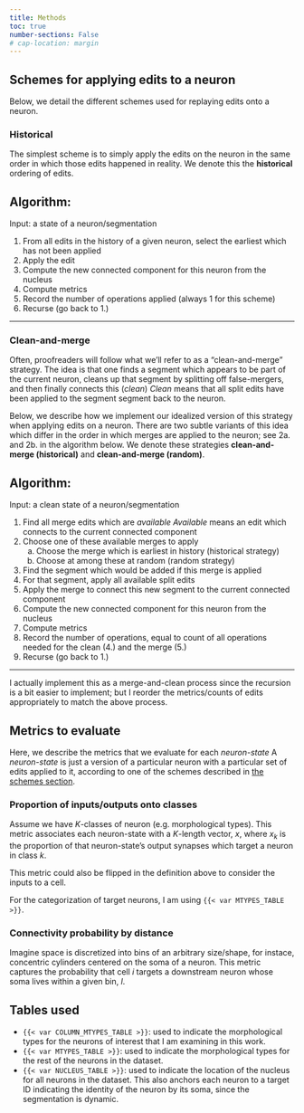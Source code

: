 ```yaml
---
title: Methods
toc: true
number-sections: False
# cap-location: margin
---
```


## Schemes for applying edits to a neuron {#sec-schemes}

Below, we detail the different schemes used for replaying edits onto a neuron.

### Historical

The simplest scheme is to simply apply the edits on the neuron in the same order in 
which those edits happened in reality. We denote this the **historical** ordering of edits.

**Algorithm:**
---

Input: a state of a neuron/segmentation

1. From all edits in the history of a given neuron, select the earliest which has not been applied
2. Apply the edit
3. Compute the new connected component for this neuron from the nucleus
4. Compute metrics
5. Record the number of operations applied (always 1 for this scheme)
6. Recurse (go back to 1.)

---

### Clean-and-merge

Often, proofreaders will follow what we'll refer to as a "clean-and-merge" strategy. The
idea is that one finds a segment which appears to be part of the current neuron, cleans
up that segment by splitting off false-mergers, and then finally connects this (*clean*) [*Clean* means that all split edits have been applied to the segment]{.aside} segment back to the neuron.

Below, we describe how we implement our idealized version of this strategy when applying
edits on a neuron. There are two subtle variants of this idea which differ in the order 
in which merges are applied to the neuron; see 2a. and 2b. in the algorithm below. We
denote these strategies **clean-and-merge (historical)** and **clean-and-merge (random)**.

**Algorithm:**
---

Input: a clean state of a neuron/segmentation

1. Find all merge edits which are *available* [*Available* means an edit which connects to the current connected component]{.aside}
2. Choose one of these available merges to apply
   a. Choose the merge which is earliest in history (historical strategy)
   b. Choose at among these at random (random strategy)
3. Find the segment which would be added if this merge is applied
4. For that segment, apply all available split edits
5. Apply the merge to connect this new segment to the current connected component
6. Compute the new connected component for this neuron from the nucleus
7. Compute metrics
8. Record the number of operations, equal to count of all operations needed for the clean (4.) and the merge (5.)
9. Recurse (go back to 1.)
 
---

::: {.callout-note}
I actually implement this as a merge-and-clean process since the recursion is a bit 
easier to implement; but I reorder the metrics/counts of edits appropriately to match
the above process. 
:::


## Metrics to evaluate

Here, we describe the metrics that we evaluate for each *neuron-state* [A *neuron-state* is just a version of a particular neuron with a particular set of edits applied to it, according to one of the schemes described in [the schemes section](#sec-schemes)]{.aside}.

### Proportion of inputs/outputs onto classes

Assume we have $K$-classes of neuron (e.g. morphological types). This metric associates
each neuron-state with a $K$-length vector, $x$, where $x_k$ is the proportion of that 
neuron-state's output synapses which target a neuron in class $k$.

This metric could also be flipped in the definition above to consider the inputs to a cell. 

::: {.callout-note}

For the categorization of target neurons, I am using `{{< var MTYPES_TABLE >}}`.

:::

### Connectivity probability by distance

Imagine space is discretized into bins of an arbitrary size/shape, for instace, concentric cylinders centered on the soma of a neuron. This metric captures the probability that cell $i$ targets a downstream neuron whose soma lives within a given bin, $l$. 

## Tables used

- `{{< var COLUMN_MTYPES_TABLE >}}`: used to indicate the morphological types for the neurons of interest that I am examining in this work. 
- `{{< var MTYPES_TABLE >}}`: used to indicate the morphological types for the rest of the neurons in the dataset.
- `{{< var NUCLEUS_TABLE >}}`: used to indicate the location of the nucleus for all neurons in the dataset. This also anchors each neuron to a target ID indicating the identity of the neuron by its soma, since the segmentation is dynamic.
